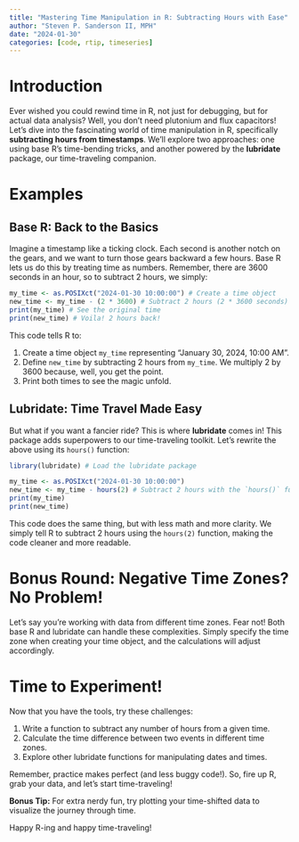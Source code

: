 ```yaml
---
title: "Mastering Time Manipulation in R: Subtracting Hours with Ease"
author: "Steven P. Sanderson II, MPH"
date: "2024-01-30"
categories: [code, rtip, timeseries]
---
```


# Introduction

Ever wished you could rewind time in R, not just for debugging, but for actual data analysis? Well, you don't need plutonium and flux capacitors! Let's dive into the fascinating world of time manipulation in R, specifically **subtracting hours from timestamps**. We'll explore two approaches: one using base R's time-bending tricks, and another powered by the **lubridate** package, our time-traveling companion.

# Examples

## Base R: Back to the Basics

Imagine a timestamp like a ticking clock. Each second is another notch on the gears, and we want to turn those gears backward a few hours. Base R lets us do this by treating time as numbers. Remember, there are 3600 seconds in an hour, so to subtract 2 hours, we simply:

```r
my_time <- as.POSIXct("2024-01-30 10:00:00") # Create a time object
new_time <- my_time - (2 * 3600) # Subtract 2 hours (2 * 3600 seconds)
print(my_time) # See the original time
print(new_time) # Voila! 2 hours back!
```

This code tells R to:

1. Create a time object `my_time` representing "January 30, 2024, 10:00 AM".
2. Define `new_time` by subtracting 2 hours from `my_time`. We multiply 2 by 3600 because, well, you get the point.
3. Print both times to see the magic unfold.

## Lubridate: Time Travel Made Easy

But what if you want a fancier ride? This is where **lubridate** comes in! This package adds superpowers to our time-traveling toolkit. Let's rewrite the above using its `hours()` function:

```r
library(lubridate) # Load the lubridate package

my_time <- as.POSIXct("2024-01-30 10:00:00")
new_time <- my_time - hours(2) # Subtract 2 hours with the `hours()` function
print(my_time)
print(new_time)
```

This code does the same thing, but with less math and more clarity. We simply tell R to subtract 2 hours using the `hours(2)` function, making the code cleaner and more readable.

# Bonus Round: Negative Time Zones? No Problem!

Let's say you're working with data from different time zones. Fear not! Both base R and lubridate can handle these complexities. Simply specify the time zone when creating your time object, and the calculations will adjust accordingly.

# Time to Experiment!

Now that you have the tools, try these challenges:

1. Write a function to subtract any number of hours from a given time.
2. Calculate the time difference between two events in different time zones.
3. Explore other lubridate functions for manipulating dates and times.

Remember, practice makes perfect (and less buggy code!). So, fire up R, grab your data, and let's start time-traveling!

**Bonus Tip:** For extra nerdy fun, try plotting your time-shifted data to visualize the journey through time. 

Happy R-ing and happy time-traveling!
